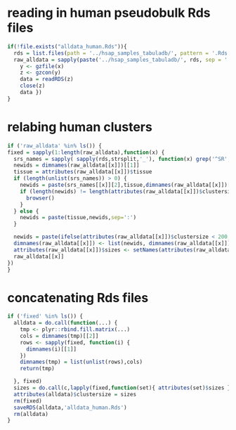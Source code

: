 
# reading in human pseudobulk Rds files

```r
if(!file.exists("alldata_human.Rds")){
  rds = list.files(path = '../hsap_samples_tabuladb/', pattern = '.Rds.gz', recursive = T)
  raw_alldata = sapply(paste('../hsap_samples_tabuladb/', rds, sep = ''), function(x) { 
    y <- gzfile(x)
    z <- gzcon(y)
    data = readRDS(z)
    close(z)
    data })
}
```

# relabing human clusters

```r
if ('raw_alldata' %in% ls()) {
fixed = sapply(1:length(raw_alldata),function(x) {
  srs_names = sapply( sapply(rds,strsplit,'_'), function(x) grep('^SR',x,value=T) ,simplify = F)
  newids = dimnames(raw_alldata[[x]])[[1]]
  tissue = attributes(raw_alldata[[x]])$tissue
  if (length(unlist(srs_names)) > 0) {
    newids = paste(srs_names[[x]][2],tissue,dimnames(raw_alldata[[x]])[[1]],sep=':')
    if (length(newids) != length(attributes(raw_alldata[[x]])$clustersize)) {
      browser()
    }
  } else {
    newids = paste(tissue,newids,sep=':')
  }

  newids = paste(ifelse(attributes(raw_alldata[[x]])$clustersize < 200, 'SMALL_','' ),newids,sep='')
  dimnames(raw_alldata[[x]]) <- list(newids, dimnames(raw_alldata[[x]])[[2]])
  attributes(raw_alldata[[x]])$sizes <- setNames(attributes(raw_alldata[[x]])$clustersize,rownames(raw_alldata[[x]]))
  raw_alldata[[x]]
})
}
```

# concatenating Rds files

```r
if ('fixed' %in% ls()) {
  alldata = do.call(function(...) {
    tmp <- plyr::rbind.fill.matrix(...)
    cols = dimnames(tmp)[[2]]
    rows <- sapply(fixed, function(i) {
      dimnames(i)[[1]]
    })
    dimnames(tmp) = list(unlist(rows),cols)
    return(tmp)

  }, fixed)
  sizes = do.call(c,lapply(fixed,function(set){ attributes(set)$sizes }))
  attributes(alldata)$clustersize = sizes
  rm(fixed)
  saveRDS(alldata,'alldata_human.Rds')
  rm(alldata)
}
```
